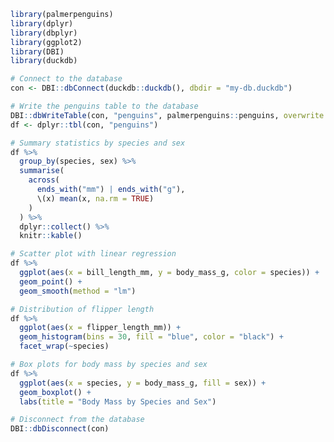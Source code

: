 ```r
library(palmerpenguins)
library(dplyr)
library(dbplyr)
library(ggplot2)
library(DBI)
library(duckdb)

# Connect to the database
con <- DBI::dbConnect(duckdb::duckdb(), dbdir = "my-db.duckdb")

# Write the penguins table to the database
DBI::dbWriteTable(con, "penguins", palmerpenguins::penguins, overwrite = TRUE)
df <- dplyr::tbl(con, "penguins")

# Summary statistics by species and sex
df %>%
  group_by(species, sex) %>%
  summarise(
    across(
      ends_with("mm") | ends_with("g"),
      \(x) mean(x, na.rm = TRUE)
    )
  ) %>%
  dplyr::collect() %>%
  knitr::kable()

# Scatter plot with linear regression
df %>%
  ggplot(aes(x = bill_length_mm, y = body_mass_g, color = species)) +
  geom_point() +
  geom_smooth(method = "lm")

# Distribution of flipper length
df %>%
  ggplot(aes(x = flipper_length_mm)) +
  geom_histogram(bins = 30, fill = "blue", color = "black") +
  facet_wrap(~species)

# Box plots for body mass by species and sex
df %>%
  ggplot(aes(x = species, y = body_mass_g, fill = sex)) +
  geom_boxplot() +
  labs(title = "Body Mass by Species and Sex")

# Disconnect from the database
DBI::dbDisconnect(con)

```

